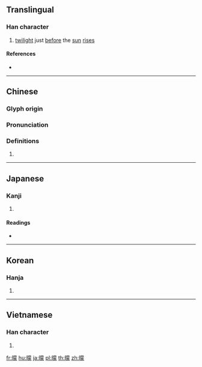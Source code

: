 {{character info/new}}
==Translingual==

===Han character===
{{Han char|rn=72|rad=日|as=13|sn=17|four=64032|canj=ATBO|ids=⿰日蒙}}

# [[twilight]] just [[before]] the [[sun]] [[rise]]s

====References====
* {{Han ref|kx=0501.070|dkj=14223|dj=0871.160|hdz=21537.210|uh=66DA|ud=26330|bh=EFDA|bd=61402}}

----

==Chinese==
{{zh-forms}}

===Glyph origin===
{{Han etym}}

===Pronunciation===
{{zh-pron
|m=méng
|c=mung4
|mc=y
|oc=y
|ma=
|cat=n
}}

===Definitions===
{{zh-hanzi}}

# {{rfdef|lang=zh}}

----

==Japanese==

===Kanji===
{{ja-kanji|grade=|rs=日13}}

# {{defn|lang=ja|sort=日13}}

====Readings====
* {{ja-readings|on=[[ぼう]] (bō), [[もう]] (mō)|kun=[[くらい]] (kurai)}}

----

==Korean==

===Hanja===
{{ko-hanja|hangeul=몽|eumhun=|rv=mong|mr=mong|y=mong}}

# {{defn|lang=ko|sort=日13}}

----

==Vietnamese==

===Han character===
{{vi-readings|rs=日13|hanviet=mồng}}

# {{defn|lang=vi|sort=日13}}

[[fr:曚]]
[[hu:曚]]
[[ja:曚]]
[[pl:曚]]
[[th:曚]]
[[zh:曚]]